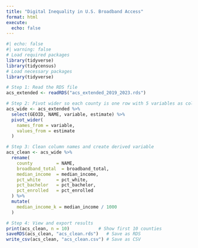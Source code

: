 ```yaml
---
title: "Digital Inequality in U.S. Broadband Access"
format: html
execute: 
  echo: false
---
```



```r
#| echo: false
#| warning: false
# Load required packages
library(tidyverse)
library(tidycensus)
# Load necessary packages
library(tidyverse)

# Step 1: Read the RDS file
acs_extended <- readRDS("acs_extended_2019_2023.rds")

# Step 2: Pivot wider so each county is one row with 5 variables as columns
acs_wide <- acs_extended %>%
  select(GEOID, NAME, variable, estimate) %>%
  pivot_wider(
    names_from = variable,
    values_from = estimate
  )

# Step 3: Clean column names and create derived variable
acs_clean <- acs_wide %>%
  rename(
    county         = NAME,
    broadband_total  = broadband_total,
    median_income  = median_income,
    pct_white      = pct_white,
    pct_bachelor   = pct_bachelor,
    pct_enrolled   = pct_enrolled
  ) %>%
  mutate(
    median_income_k = median_income / 1000
  )

# Step 4: View and export results
print(acs_clean, n = 10)           # Show first 10 counties
saveRDS(acs_clean, "acs_clean.rds")   # Save as RDS
write_csv(acs_clean, "acs_clean.csv") # Save as CSV


```